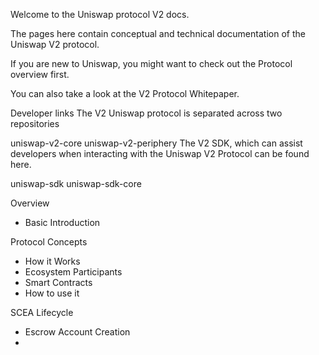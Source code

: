
Welcome to the Uniswap protocol V2 docs.

The pages here contain conceptual and technical documentation of the Uniswap V2 protocol.

If you are new to Uniswap, you might want to check out the Protocol overview first.

You can also take a look at the V2 Protocol Whitepaper.

Developer links
The V2 Uniswap protocol is separated across two repositories

uniswap-v2-core
uniswap-v2-periphery
The V2 SDK, which can assist developers when interacting with the Uniswap V2 Protocol can be found here.

uniswap-sdk
uniswap-sdk-core


Overview
- Basic Introduction

Protocol Concepts
- How it Works
- Ecosystem Participants
- Smart Contracts
- How to use it

SCEA Lifecycle
- Escrow Account Creation
- 